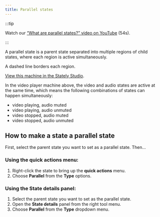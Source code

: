 ```yaml
---
title: Parallel states
---
```



:::tip

Watch our [“What are parallel states?” video on YouTube](https://www.youtube.com/watch?v=CWwgT1TbI4c&list=PLvWgkXBB3dd4I_l-djWVU2UGPyBgKfnTQ&index=6) (54s).

:::

A parallel state is a parent state separated into multiple regions of child states, where each region is active simultaneously.

A dashed line borders each region.

<p>
<ThemedImage
  alt="A state machine containing two region states with dashed borders around the outside. The first region is the video state which is active at the same time as the audio state, and contains a playing and stopped state, with stop and play events. The other region is an audio state, which is active at the same time as the video state, and has muted and unmuted states, and unmute and mute events."
  sources={{
    light: useBaseUrl('/states/parallel-states/parallel-states.png'),
    dark: useBaseUrl('/states/parallel-states/parallel-states-dm.png'),
  }}
/>
</p>

[View this machine in the Stately Studio](https://stately.ai/registry/editor/e13bef2b-bb13-4465-96ac-0bc25340688e?machineId=733de338-26cb-40a5-a0b5-b76bfc0405c3).

In the video player machine above, the video and audio states are active at the same time, which means the following combinations of states can happen simultaneously:

- video playing, audio muted
- video playing, audio unmuted
- video stopped, audio muted
- video stopped, audio unmuted

## How to make a state a parallel state

First, select the parent state you want to set as a parallel state. Then…

### Using the **quick actions** menu:

1. Right-click the state to bring up the **quick actions** menu.
2. Choose **Parallel** from the **Type** options.

### Using the **State details** panel:

1. Select the parent state you want to set as the parallel state.
2. Open the **State details** panel from the right tool menu.
3. Choose **Parallel** from the **Type** dropdown menu.
